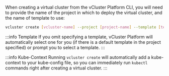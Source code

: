 When creating a virtual cluster from the vCluster Platform CLI, you will need to provide the name of the
project in which to deploy the virtual cluster, and the name of template to use:

```bash
vcluster create [vcluster-name] --project [project-name] --template [template-name] --manager platform
```

:::info Template
If you omit specifying a template, vCluster Platform will automatically select one for you (if there is a
default template in the project specified) or prompt you to select a template.
:::

:::info Kube-Context
Running `vcluster create` will automatically add a kube-context to your kube-config file,
so you can immediately run `kubectl` commands right after creating a virtual cluster.
:::
